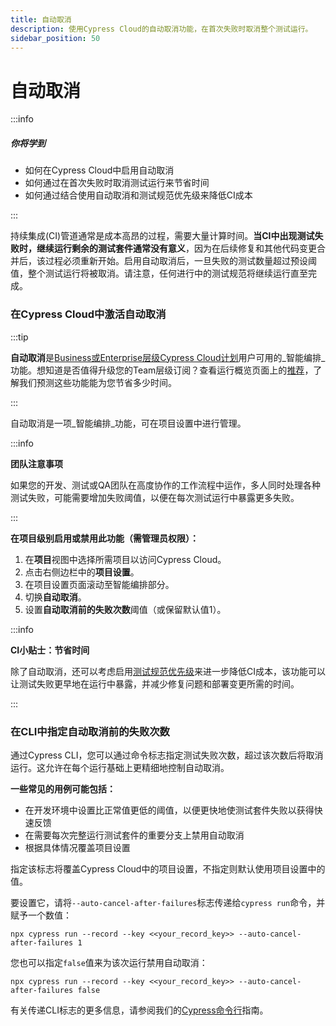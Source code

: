 ```yaml
---
title: 自动取消
description: 使用Cypress Cloud的自动取消功能，在首次失败时取消整个测试运行。
sidebar_position: 50
---
```


<ProductHeading product="cloud" plan="business" />

# 自动取消

:::info

##### <Icon name="question-circle" color="#4BBFD2" /> 你将学到

- 如何在Cypress Cloud中启用自动取消
- 如何通过在首次失败时取消测试运行来节省时间
- 如何通过结合使用自动取消和测试规范优先级来降低CI成本

:::

持续集成(CI)管道通常是成本高昂的过程，需要大量计算时间。**当CI中出现测试失败时，继续运行剩余的测试套件通常没有意义**，因为在后续修复和其他代码变更合并后，该过程必须重新开始。启用自动取消后，一旦失败的测试数量超过预设阈值，整个测试运行将被取消。请注意，任何进行中的测试规范将继续运行直至完成。

<AutoCancellationBenefits />

### 在Cypress Cloud中激活自动取消

:::tip

**自动取消**是[Business或Enterprise层级Cypress Cloud计划](https://cypress.io/pricing)用户可用的_智能编排_功能。想知道是否值得升级您的Team层级订阅？查看运行概览页面上的[推荐](/cloud/features/recorded-runs#Recommendations)，了解我们预测这些功能能为您节省多少时间。

:::

自动取消是一项_智能编排_功能，可在项目设置中进行管理。

:::info

<strong>团队注意事项</strong>

如果您的开发、测试或QA团队在高度协作的工作流程中运作，多人同时处理各种测试失败，可能需要增加失败阈值，以便在每次测试运行中暴露更多失败。

:::

**在项目级别启用或禁用此功能（需管理员权限）：**

1. 在**项目**视图中选择所需项目以访问Cypress Cloud。
2. 点击右侧边栏中的**项目设置**。
3. 在项目设置页面滚动至智能编排部分。
4. 切换**自动取消**。
5. 设置**自动取消前的失败次数**阈值（或保留默认值1）。

<DocsImage
  src="/img/cloud/features/smart-orchestration/auto-cancellation-active.png"
  alt="启用自动取消"
/>

:::info

<strong>CI小贴士：节省时间</strong>

除了自动取消，还可以考虑启用[测试规范优先级](/cloud/features/smart-orchestration/spec-prioritization)来进一步降低CI成本，该功能可以让测试失败更早地在运行中暴露，并减少修复问题和部署变更所需的时间。

:::

### 在CLI中指定自动取消前的失败次数

通过Cypress CLI，您可以通过命令标志指定测试失败次数，超过该次数后将取消运行。这允许在每个运行基础上更精细地控制自动取消。

**一些常见的用例可能包括：**

- 在开发环境中设置比正常值更低的阈值，以便更快地使测试套件失败以获得快速反馈
- 在需要每次完整运行测试套件的重要分支上禁用自动取消
- 根据具体情况覆盖项目设置

指定该标志将覆盖Cypress Cloud中的项目设置，不指定则默认使用项目设置中的值。

要设置它，请将`--auto-cancel-after-failures`标志传递给`cypress run`命令，并赋予一个数值：

```shell
npx cypress run --record --key <<your_record_key>> --auto-cancel-after-failures 1
```

您也可以指定`false`值来为该次运行禁用自动取消：

```shell
npx cypress run --record --key <<your_record_key>> --auto-cancel-after-failures false
```

有关传递CLI标志的更多信息，请参阅我们的[Cypress命令行](/app/references/command-line)指南。